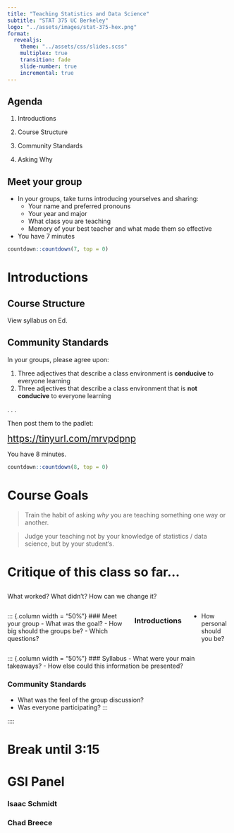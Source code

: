 ```yaml
---
title: "Teaching Statistics and Data Science"
subtitle: "STAT 375 UC Berkeley"
logo: "../assets/images/stat-375-hex.png"
format: 
  revealjs:
    theme: "../assets/css/slides.scss"
    multiplex: true
    transition: fade
    slide-number: true
    incremental: true 
---
```


## Agenda

1.  Introductions

2.  Course Structure

3.  Community Standards

4.  Asking Why


## Meet your group

-   In your groups, take turns introducing yourselves and sharing:
    -   Your name and preferred pronouns
    -   Your year and major
    -   What class you are teaching
    -   Memory of your best teacher and what made them so effective
-   You have 7 minutes

```r
countdown::countdown(7, top = 0)
```

# Introductions

## Course Structure

View syllabus on Ed.

## Community Standards

In your groups, please agree upon:

1.  Three adjectives that describe a class environment is **conducive** to everyone learning
2.  Three adjectives that describe a class environment that is **not conducive** to everyone learning

. . . 

Then post them to the padlet:

[<https://tinyurl.com/mrvpdpnp>]{style="font-size: 1.5em"}

You have 8 minutes.

```r
countdown::countdown(8, top = 0)
```

# Course Goals

> Train the habit of asking *why* you are teaching something one way or another.

> Judge your teaching not by your knowledge of statistics / data science, but by your student's.

# Critique of this class so far...

## 

What worked? What didn't? How can we change it?

::: columns
::: {.column width = "50%"} \### Meet your group - What was the goal? - How big should the groups be? - Which questions?

### Introductions

-   How personal should you be?
:::

::: {.column width = "50%"} \### Syllabus - What were your main takeaways? - How else could this information be presented?

### Community Standards

-   What was the feel of the group discussion?
-   Was everyone participating? :::

::::

# Break until 3:15

# GSI Panel

### Isaac Schmidt

### Chad Breece
